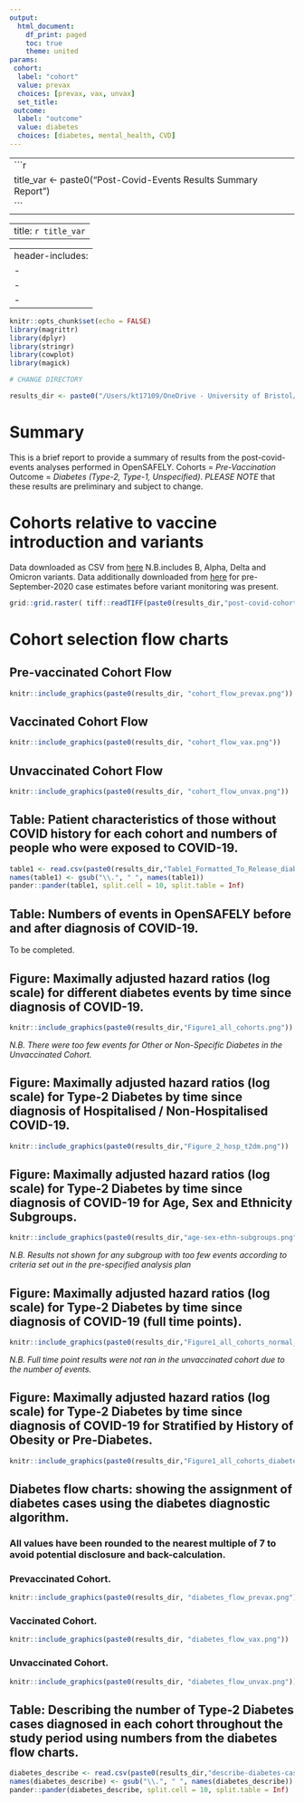 ```yaml
---
output:
  html_document:
    df_print: paged
    toc: true
    theme: united
params: 
 cohort: 
  label: "cohort"
  value: prevax
  choices: [prevax, vax, unvax]
  set_title: 
 outcome: 
  label: "outcome"
  value: diabetes
  choices: [diabetes, mental_health, CVD]
---
```


---
```r
title_var <- paste0("Post-Covid-Events Results Summary Report")
```
--- 

--- 
title: `r title_var`
---

---
header-includes:
- \usepackage{pdflscape}
- \newcommand{\blandscape}{\begin{landscape}}
- \newcommand{\elandscape}{\end{landscape}}
---

```r
knitr::opts_chunk$set(echo = FALSE)
library(magrittr)
library(dplyr)
library(stringr)
library(cowplot)
library(magick)

# CHANGE DIRECTORY 

results_dir <- paste0("/Users/kt17109/OneDrive - University of Bristol/Documents - grp-EHR/Projects/post-covid-diabetes/three-cohort-results-v1/generated-figures/")

```


# Summary

This is a brief report to provide a summary of results from the post-covid-events analyses performed in OpenSAFELY. 
Cohorts = *Pre-Vaccination*
Outcome = *Diabetes (Type-2, Type-1, Unspecified)*.
*PLEASE NOTE* that these results are preliminary and subject to change. 

\newpage

# Cohorts relative to vaccine introduction and variants
Data downloaded as CSV from [here](https://covid19.sanger.ac.uk/lineages/raw?lineageView=1&lineages=B.1.1.7%2CB.1.617.2%2CB.1.1.529&colours=1%2C6%2C2)
N.B.includes B, Alpha, Delta and Omicron variants.
Data additionally downloaded from [here](https://api.coronavirus.data.gov.uk/v2/data?areaType=nation&areaCode=E92000001&metric=newCasesBySpecimenDate&format=csv) for pre-September-2020 case estimates before variant monitoring was present.
```r
grid::grid.raster( tiff::readTIFF(paste0(results_dir,"post-covid-cohorts.tiff")))
```

\newpage
\blandscape
# Cohort selection flow charts

## Pre-vaccinated Cohort Flow

```r
knitr::include_graphics(paste0(results_dir, "cohort_flow_prevax.png"))
```

\newpage

## Vaccinated Cohort Flow

```r
knitr::include_graphics(paste0(results_dir, "cohort_flow_vax.png"))
```

\newpage

## Unvaccinated Cohort Flow

```r
knitr::include_graphics(paste0(results_dir, "cohort_flow_unvax.png"))
```

\newpage
\blandscape

## Table: Patient characteristics of those without COVID history for each cohort and numbers of people who were exposed to COVID-19.

```r
table1 <- read.csv(paste0(results_dir,"Table1_Formatted_To_Release_diabetes_without_covid_history.csv"))
names(table1) <- gsub("\\.", " ", names(table1))
pander::pander(table1, split.cell = 10, split.table = Inf)
```

\newpage

## Table: Numbers of events in OpenSAFELY before and after diagnosis of COVID-19.

To be completed.

\newpage

## Figure: Maximally adjusted hazard ratios (log scale) for different diabetes events by time since diagnosis of COVID-19.

```r
knitr::include_graphics(paste0(results_dir,"Figure1_all_cohorts.png"))
```

*N.B. There were too few events for Other or Non-Specific Diabetes in the Unvaccinated Cohort.* 

\newpage

## Figure: Maximally adjusted hazard ratios (log scale) for Type-2 Diabetes by time since diagnosis of Hospitalised / Non-Hospitalised COVID-19.

```r
knitr::include_graphics(paste0(results_dir,"Figure_2_hosp_t2dm.png"))
```

\newpage

## Figure: Maximally adjusted hazard ratios (log scale) for Type-2 Diabetes by time since diagnosis of COVID-19 for Age, Sex and Ethnicity Subgroups.

```r
knitr::include_graphics(paste0(results_dir,"age-sex-ethn-subgroups.png"))
```

*N.B. Results not shown for any subgroup with too few events according to criteria set out in the pre-specified analysis plan* 

\newpage

## Figure: Maximally adjusted hazard ratios (log scale) for Type-2 Diabetes by time since diagnosis of COVID-19 (full time points).

```r
knitr::include_graphics(paste0(results_dir,"Figure1_all_cohorts_normal_timepoint.png"))
```

*N.B. Full time point results were not ran in the unvaccinated cohort due to the number of events.* 

\newpage

## Figure: Maximally adjusted hazard ratios (log scale) for Type-2 Diabetes by time since diagnosis of COVID-19 for Stratified by History of Obesity or Pre-Diabetes.

```r
knitr::include_graphics(paste0(results_dir,"Figure1_all_cohorts_diabetes_subgroups.png"))
```

\newpage

\blandscape

## Diabetes flow charts: showing the assignment of diabetes cases using the diabetes diagnostic algorithm. 
### All values have been rounded to the nearest multiple of 7 to avoid potential disclosure and back-calculation. 

### Prevaccinated Cohort.
```r
knitr::include_graphics(paste0(results_dir, "diabetes_flow_prevax.png"))
```
\newpage

### Vaccinated Cohort. 
```r
knitr::include_graphics(paste0(results_dir, "diabetes_flow_vax.png"))
```
\newpage

### Unvaccinated Cohort.
```r
knitr::include_graphics(paste0(results_dir, "diabetes_flow_unvax.png"))
```
\elandscape

## Table: Describing the number of Type-2 Diabetes cases diagnosed in each cohort throughout the study period using numbers from the diabetes flow charts.

```r
diabetes_describe <- read.csv(paste0(results_dir,"describe-diabetes-cases.csv"))
names(diabetes_describe) <- gsub("\\.", " ", names(diabetes_describe))
pander::pander(diabetes_describe, split.cell = 10, split.table = Inf)
```
